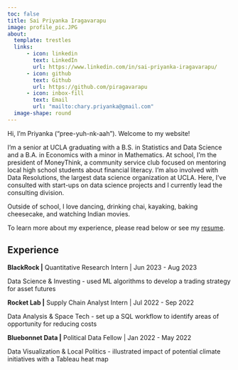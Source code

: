 ```yaml
---
toc: false
title: Sai Priyanka Iragavarapu
image: profile_pic.JPG
about:
  template: trestles
  links:
      - icon: linkedin
        text: LinkedIn
        url: https://www.linkedin.com/in/sai-priyanka-iragavarapu/
      - icon: github
        text: Github
        url: https://github.com/piragavarapu
      - icon: inbox-fill
        text: Email
        url: "mailto:chary.priyanka@gmail.com"
  image-shape: round
---
```


Hi, I'm Priyanka ("pree-yuh-nk-aah"). Welcome to my website!

I'm a senior at UCLA graduating with a B.S. in Statistics and Data Science and a B.A. in Economics with a minor in Mathematics. At school, I'm the president of MoneyThink, a community service club focused on mentoring local high school students about financial literacy. I'm also involved with Data Resolutions, the largest data science organization at UCLA. Here, I've consulted with start-ups on data science projects and I currently lead the consulting division.

Outside of school, I love dancing, drinking chai, kayaking, baking cheesecake, and watching Indian movies.

To learn more about my experience, please read below or see my [resume](/docs/CV/Iragavarapu, Sai Priyanka_Resume.pdf "resume").

## Experience

**BlackRock |** Quantitative Research Intern | Jun 2023 - Aug 2023

Data Science & Investing - used ML algorithms to develop a trading strategy for asset futures

**Rocket Lab |** Supply Chain Analyst Intern | Jul 2022 - Sep 2022

Data Analysis & Space Tech - set up a SQL workflow to identify areas of opportunity for reducing costs

**Bluebonnet Data |** Political Data Fellow | Jan 2022 - May 2022

Data Visualization & Local Politics - illustrated impact of potential climate initiatives with a Tableau heat map

